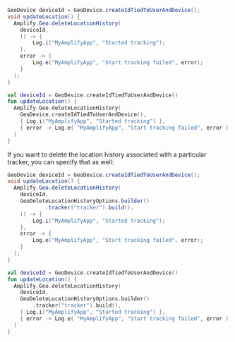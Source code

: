 <BlockSwitcher>
<Block name="Java">

```java
GeoDevice deviceId = GeoDevice.createIdTiedToUserAndDevice();
void updateLocation() {
  Amplify.Geo.deleteLocationHistory(
    deviceId,
    () -> {
        Log.i("MyAmplifyApp", "Started tracking");
    },
    error -> {
        Log.e("MyAmplifyApp", "Start tracking failed", error);
    }
  );
}
```

</Block>
<Block name="Kotlin">

```kotlin
val deviceId = GeoDevice.createIdTiedToUserAndDevice()
fun updateLocation() {
  Amplify.Geo.deleteLocationHistory(
    GeoDevice.createIdTiedToUserAndDevice(),
    { Log.i("MyAmplifyApp", "Started tracking") },
    { error -> Log.e( "MyAmplifyApp", "Start tracking failed", error ) }
  )
}
```

</Block>
</BlockSwitcher>

If you want to delete the location history associated with a particular tracker, you can specify that as well:

<BlockSwitcher>
<Block name="Java">

```java
GeoDevice deviceId = GeoDevice.createIdTiedToUserAndDevice();
void updateLocation() {
  Amplify.Geo.deleteLocationHistory(
    deviceId,
    GeoDeleteLocationHistoryOptions.builder()
            .tracker("tracker").build(),
    () -> {
        Log.i("MyAmplifyApp", "Started tracking");
    },
    error -> {
        Log.e("MyAmplifyApp", "Start tracking failed", error);
    }
  );
}
```

</Block>
<Block name="Kotlin">

```kotlin
val deviceId = GeoDevice.createIdTiedToUserAndDevice()
fun updateLocation() {
  Amplify.Geo.deleteLocationHistory(
    deviceId,
    GeoDeleteLocationHistoryOptions.builder()
        .tracker("tracker").build(),
    { Log.i("MyAmplifyApp", "Started tracking") },
    { error -> Log.e( "MyAmplifyApp", "Start tracking failed", error ) }
  )
}
```

</Block>
</BlockSwitcher>
